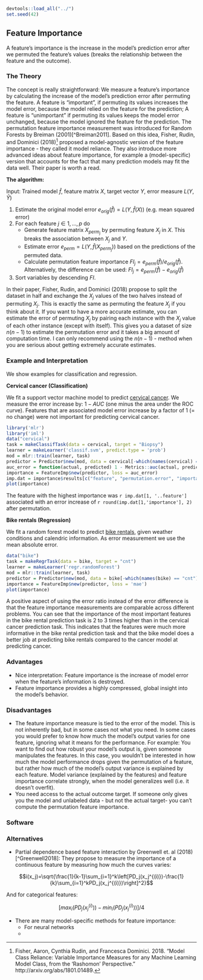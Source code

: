 ```r
devtools::load_all("../")
set.seed(42)
```


## Feature Importance {#feature-importance}
A feature's importance is the increase in the model's prediction error after we permuted the feature's values (breaks the relationship between the feature and the outcome). 

### The Theory
The concept is really straightforward: 
We measure a feature's importance by calculating the increase of the model's prediction error after permuting the feature.
A feature is "important", if permuting its values increases the model error, because the model relied on the feature for the prediction;
A feature is "unimportant" if permuting its values keeps the model error unchanged, because the model ignored the feature for the prediction.
The permutation feature importance measurement was introduced for Random Forests by Breiman (2001)[^Breiman2011].
Based on this idea, Fisher, Rudin, and Dominici (2018)[^Fisher2018] proposed a model-agnostic version of the feature importance - they called it model reliance. 
They also introduce more advanced ideas about feature importance, for example a (model-specific) version that accounts for the fact that many prediction models may fit the data well. 
Their paper is worth a read. 

**The algorithm:**

Input: Trained model $\hat{f}$, feature matrix $X$, target vector $Y$, error measure $L(Y,\hat{Y})$

1. Estimate the original model error $e_{orig}(\hat{f})=L(Y,\hat{f}(X))$  (e.g. mean squared error)
2. For each feature $j\in1,\ldots,p$ do
    - Generate feature matrix $X_{perm_{j}}$ by permuting feature $X_j$ in $X$. This breaks the association between $X_j$ and $Y$.
    - Estimate error $e_{perm}=L(Y,\hat{f}(X_{perm_j}))$ based on the predictions of the permuted data.
    - Calculate permutation feature importance $FI_j=e_{perm}(\hat{f})/e_{orig}(\hat{f})$. Alternatively, the difference can be used: $FI_j=e_{perm}(\hat{f})-e_{orig}(\hat{f})$
3. Sort variables by descending $FI$.

In their paper, Fisher, Rudin, and Dominici (2018) propose to split the dataset in half and exchange the $X_j$ values of the two halves instead of permuting $X_j$. 
This is exactly the same as permuting the feature $X_j$ if you think about it. 
If you want to have a more accurate estimate, you can estimate the error of permuting $X_j$ by pairing each instance with the $X_j$ value of each other instance (except with itself). 
This gives you a dataset of size $n(n-1)$ to estimate the permutation error and it takes a big amount of computation time. 
I can only recommend using the $n(n-1)$ - method when you are serious about getting extremely accurate estimates.

### Example and Interpretation

We show examples for classification and regression. 

**Cervical cancer (Classification)**

We fit a support vector machine model to predict [cervical cancer](#cervical).
We measure the error increase by: $1-AUC$ (one minus the area under the ROC curve).
Features that are associated model error increase by a factor of 1 (= no change) were not important for predicting cervical cancer.

```r
library('mlr')
library('iml')
data("cervical")
task = makeClassifTask(data = cervical, target = "Biopsy")
learner = makeLearner('classif.svm', predict.type = 'prob')
mod = mlr::train(learner, task)
predictor = Predictor$new(mod, data = cervical[-which(names(cervical) == "Biopsy")], y = (cervical$Biopsy == "Cancer"), class = 1)
auc_error = function(actual, predicted) 1 - Metrics::auc(actual, predicted )
importance = FeatureImp$new(predictor, loss = auc_error)
imp.dat = importance$results[c("feature", "permutation.error", "importance")]
plot(importance)
```


The feature with the highest importance was `r imp.dat[1, '..feature']` associated with an error increase of `r round(imp.dat[1,'importance'], 2)` after permutation.

**Bike rentals (Regression)**

We fit a random forest model to predict [bike rentals](#bike-data), given weather conditions and calendric information.
As error measurement we use the mean absolute error.

```r
data("bike")
task = makeRegrTask(data = bike, target = "cnt")
learner = makeLearner('regr.randomForest')
mod = mlr::train(learner, task)
predictor = Predictor$new(mod, data = bike[-which(names(bike) == "cnt")], y = bike$cnt)
importance = FeatureImp$new(predictor, loss = 'mae')
plot(importance) 
```

A positive aspect of using the error ratio instead of the error difference is that the feature importance measurements are comparable across different problems. 
You can see that the importance of the most important features in the bike rental prediction task is 2 to 3 times higher than in the cervical cancer prediction task. 
This indicates that the features were much more informative in the bike rental prediction task and that the bike model does a better job at predicting bike rentals compared to the cancer model at predicting cancer.


### Advantages
- Nice interpretation: Feature importance is the increase of model error when the feature's information is destroyed.
- Feature importance provides a highly compressed, global insight into the model's behavior. 


### Disadvantages
- The feature importance measure is tied to the error of the model.
This is not inherently bad, but in some cases not what you need.
In some cases you would prefer to know how much the model's output varies for one feature, ignoring what it means for the performance.
For example: You want to find out how robust your model's output is, given someone manipulates the features. 
In this case, you wouldn't be interested in how much the model performance drops given the permutation of a feature, but rather how much of the model's output variance is explained by each feature. 
Model variance (explained by the features) and feature importance correlate strongly, when the model generalizes well (i.e. it doesn't overfit).
- You need access to the actual outcome target. 
If someone only gives you the model and unlabeled data - but not the actual target-  you can't compute the permutation feature importance. 


### Software

### Alternatives

- Partial dependence based feature interaction by Greenwell et. al (2018)[^Greenwell2018]: 
They propose to measure the importance of a continuous feature by measuring how much the curves varies: 

$$i(x_j)=\sqrt{\frac{1}{k-1}\sum_{i=1}^k\left[PD_j(x_j^{(i)})-\frac{1}{k}\sum_{i=1}^kPD_j(x_j^{(i)})\right]^2}$$

And for categorical features: 

$$\left[max_i(PD_j(x_j^{(i)}))-min_i(PD_j(x_j^{(i)}))\right]/4$$


- There are many model-specific methods for feature importance:
    - For neural networks 
    -


[^Breiman2001]: Breiman, Leo. 2001. “Random Forests.” Machine Learning 45 (1). Springer: 5–32.

[^Fisher2018]: Fisher, Aaron, Cynthia Rudin, and Francesca Dominici. 2018. “Model Class Reliance: Variable Importance Measures for any Machine Learning Model Class, from the ‘Rashomon’ Perspective.” http://arxiv.org/abs/1801.01489.



